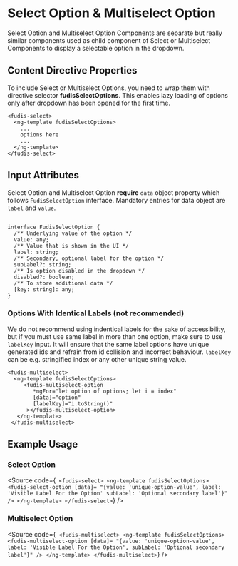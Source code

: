 
<Meta title="Components/Form/Select/Select and Multiselect Option" />

# Select Option & Multiselect Option

Select Option and Multiselect Option Components are separate but really similar components used as child component of Select or Multiselect Components to display a selectable option in the dropdown.

## Content Directive Properties

To include Select or Multiselect Options, you need to wrap them with directive selector **fudisSelectOptions**. This enables lazy loading of options only after dropdown has been opened for the first time.

```
<fudis-select>
  <ng-template fudisSelectOptions>
    ...
    options here
    ...
  </ng-template>
</fudis-select>
```

## Input Attributes

Select Option and Multiselect Option **require** `data` object property which follows `FudisSelectOption` interface. Mandatory entries for data object are `label` and `value`.

```

interface FudisSelectOption {
  /** Underlying value of the option */
  value: any;
  /** Value that is shown in the UI */
  label: string;
  /** Secondary, optional label for the option */
  subLabel?: string;
  /** Is option disabled in the dropdown */
  disabled?: boolean;
  /** To store additional data */
  [key: string]: any;
}

```

### Options With Identical Labels (not recommended)

We do not recommend using indentical labels for the sake of accessibility, but if you must use same label in more than one option, make sure to use `labelKey` input.
It will ensure that the same label options have unique generated ids and refrain from id collision and incorrect behaviour. `labelKey` can be e.g. stringified index or any other unique string value.

```
<fudis-multiselect>
  <ng-template fudisSelectOptions>
     <fudis-multiselect-option
        *ngFor="let option of options; let i = index"
        [data]="option"
        [labelKey]="i.toString()"
      ></fudis-multiselect-option>
   </ng-template>
 </fudis-multiselect>
```

## Example Usage

<Canvas of={Stories.Example} />

### Select Option

<Source
  code={`
<fudis-select>
  <ng-template fudisSelectOptions>
    <fudis-select-option
      [data]=
        "{value: 'unique-option-value',
        label: 'Visible Label For the Option'
        subLabel: 'Optional secondary label'}"
    />
  </ng-template>
</fudis-select>`}
/>

### Multiselect Option

<Source
  code={`
<fudis-multiselect>
  <ng-template fudisSelectOptions>
    <fudis-multiselect-option
      [data]=
        "{value: 'unique-option-value',
        label: 'Visible Label For the Option',
        subLabel: 'Optional secondary label'}"
    />
  </ng-template>
</fudis-multiselect>`}
/>
